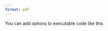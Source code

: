 ---
format: pdf
---



You can add options to executable code like this

\setlength{\LTpost}{0mm}
\begin{longtable}{lccc}
\toprule
\textbf{Characteristic} & \textbf{exp(Beta)} & \textbf{95\% CI}\textsuperscript{\textit{1}} & \textbf{p-value} \\ 
\midrule
nwifeinc & 0.99 & 0.98, 1.00 & 0.015 \\ 
educ & 1.14 & 1.09, 1.20 & <0.001 \\ 
exper & 1.13 & 1.09, 1.17 & <0.001 \\ 
exper2 & 1.00 & 1.00, 1.00 & 0.002 \\ 
age & 0.95 & 0.93, 0.96 & <0.001 \\ 
kidslt6 & 0.42 & 0.33, 0.53 & <0.001 \\ 
kidsge6 & 1.04 & 0.95, 1.13 & 0.4 \\ 
\bottomrule
\end{longtable}
\begin{minipage}{\linewidth}
\textsuperscript{\textit{1}}CI = Confidence Interval\\
\end{minipage}
